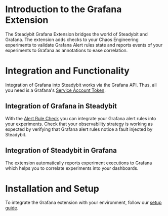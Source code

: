 # Introduction to the Grafana Extension
The Steadybit Grafana Extension bridges the world of Steadybit and Grafana.
The extension adds checks to your Chaos Engineering experiments to validate Grafana Alert rules state and reports events of your experiments to Grafana as annotations to ease correlation.

# Integration and Functionality
Integration of Grafana into Steadybit works via the Grafana API.
Thus, all you need is a Grafana's [Service Account Token](https://grafana.com/docs/grafana/latest/developers/http_api/create-api-tokens-for-org/).

## Integration of Grafana in Steadybit
With the [Alert Rule Check](/action/com.steadybit.extension_grafana.alert-rule.check) you can integrate your Grafana alert rules into your experiments.
Check that your observability strategy is working as expected by verifying that Grafana alert rules notice a fault injected by Steadybit.

## Integration of Steadybit in Grafana
The extension automatically reports experiment executions to Grafana which helps you to correlate experiments into your dashboards.

# Installation and Setup
To integrate the Grafana extension with your environment, follow our [setup guide](https://github.com/steadybit/extension-grafana#installation).
